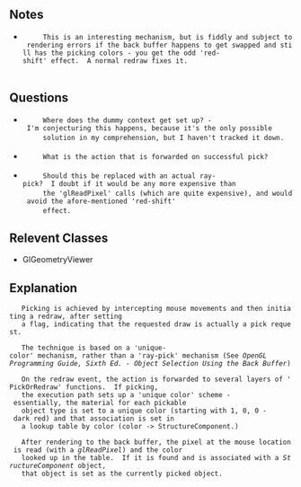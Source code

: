 ==Notes==
  <ul class="preface">
    <li>
      This is an interesting mechanism, but is fiddly and subject to rendering errors if the back buffer happens to get swapped and still has the picking colors - you get the odd 'red-shift' effect.  A normal redraw fixes it.
    </li>
    </li>
  </ul>
==Questions==
  <ul class="questions">
    <li>
      Where does the dummy context get set up? - I'm conjecturing this happens, because it's the only possible
      solution in my comprehension, but I haven't tracked it down.
    </li>
    <li>
      What is the action that is forwarded on successful pick?
    </li>
    <li>
      Should this be replaced with an actual ray-pick?  I doubt if it would be any more expensive than
      the 'glReadPixel' calls (which are quite expensive), and would avoid the afore-mentioned 'red-shift'
      effect.

  </ul>
==Relevent Classes==
  <ul class="relevent-classes">
    <li>GlGeometryViewer</li>
  </ul>
==Explanation==

    Picking is achieved by intercepting mouse movements and then initiating a redraw, after setting
    a flag, indicating that the requested draw is actually a pick request.</p>

    The technique is based on a 'unique-color' mechanism, rather than a 'ray-pick' mechanism (See ''OpenGL Programming Guide, Sixth Ed. - Object Selection Using the Back Buffer'')

    On the redraw event, the action is forwarded to several layers of 'PickOrRedraw' functions.  If picking,
    the execution path sets up a 'unique color' scheme - essentially, the material for each pickable
    object type is set to a unique color (starting with 1, 0, 0 - dark red) and that association is set in
    a lookup table by color (color -> StructureComponent.)

    After rendering to the back buffer, the pixel at the mouse location is read (with a <em>glReadPixel</em>) and the color
    looked up in the table.  If it is found and is associated with a <em>StructureComponent</em> object,
    that object is set as the currently picked object.